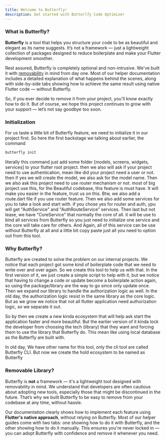 ```yaml
---
title: Welcome to Butterfly!
description: Get started with Butterlfy Code Optimizer
---
```


### What is Butterfly?

**Butterfly** is a tool that helps you structure your code to be as beautiful and elegant as its
name suggests.
It’s not a framework — just a lightweight collection of packages designed to reduce boilerplate and
make your Flutter development smoother.

Rest assured, Butterfly is completely optional and non-intrusive. We've built it with
[removability](#removable-library) in mind from day one. Most of our helper documentation includes a
detailed explanation of what happens behind the scenes, along with side-by-side tabs showing how to
achieve the same result using native Flutter code — without Butterfly.

So, if you ever decide to remove it from your project, you'll know exactly how to do it. But of course, we hope this project continues to grow with your support — let’s not say goodbye too soon.


### Initialization

For us taste a little bit of Butterfly feature, we need to initialize it in our project first. So here 
the first backstage we talking about earlier, the command
```bash
butterfly init
```
literally this command just add some folder [models, screens, widgets, services] to your flutter root project.
then we also will ask if your project need to use authentication, mean like did your project need
a user or not. then if yes we will create the model, we also ask for the model name. Then we also ask 
this project need to use router mechanism or not. most of big project use this, for the Beautiful codebase,
this feature is must have. It will make you easier in the feature, trust us on this. Btw, we also add a route.dart
file if you use router feature. Then we also add some services for you to take a look and start with.
if you chose yes for router and auth, ypu will get "AuthService" and "AuthRouteService" services. Then last but
not lease, we have "CoreService" that normally the core of all. it will be use to bind all services from Butterfly
so you just need to initialize one service and the core will take care for others. And Again, all of this service
can be use without Butterfly at all and a little bit copy paste just all you need to option out from this tool.


### Why Butterfly?

Butterfly are created to solve the problem on our internal projects. We notice that each project got some kind of
boilerplate code that we need to write over and over again. So we create this tool to help us with that. In the first
version of it, we just create a simple script to help with it, but we notice that having to change a code or update become
a boilerplate action again, so using the package/library are the way to go since only update once. Then we expand our library
to handle the authorization logic as well. In the old day, the authorization logic resist in the same library as the core logic.
But as we grow we notice that not all flutter application need authorization logic, so we separate it out.

So by then we create a new kinda ecosystem that will help ask start the application faster and more beautiful. But the earlier
version of it kinda lock the developer from choosing the tech (library) that they want and forcing them to use the library
that Butterfly do. This mean like using local database as the Butterfly are built with.

<Info>In old day, We have other name for this tool, only the cli tool are called Butterfly CLI.
But now we create the hold ecosystem to be named as Butterfly</Info>

### Removable Library?

Butterfly is **not** a framework — it's a lightweight tool designed with removability in mind.
We understand that developers are often cautious about adopting new tools, especially those that
might be discontinued in the future. That’s why we built Butterfly to be easy to remove from your
codebase at any time, without hassle.

Our documentation clearly shows how to implement each feature using **Flutter's native approach**,
without relying on Butterfly. Most of our helper guides come with two tabs: one showing how to do it
with Butterfly, and the other showing how to do it manually. This ensures you're never locked in —
you can adopt Butterfly with confidence and remove it whenever you need.
